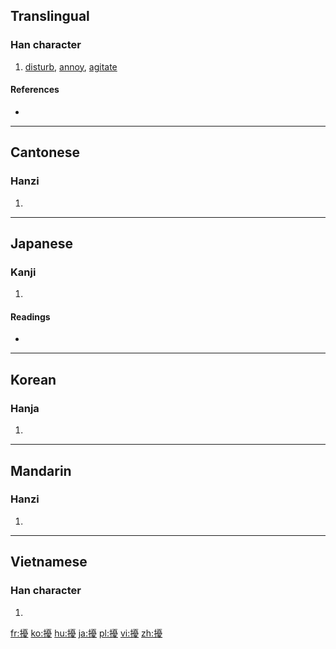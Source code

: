 {{also|扰}}
==Translingual==

===Han character===
{{Han char|rn=64|rad=手|as=15|sn=18|four=5104<sub>7</sub>|canj=手一月水 (QMBE)}}

# [[disturb]], [[annoy]], [[agitate]]

====References====
* {{Han ref|kx=0461.280|dkj=12920|dj=0810.340|hdz=31979.100|uh=64FE|ud=25854|bh=C25A|bd=49754}}

----

==Cantonese==

===Hanzi===
{{yue-hanzi|jyut=|y=yiu2|sim=扰}}

# {{defn|lang=yue|sort=手15}}

----

==Japanese==

===Kanji===
{{ja-kanji|grade=|rs=手15}}

# {{defn|lang=ja|sort=手15}}

====Readings====
* {{ja-readings|on=[[じょう]] (jō)|kun=[[みだれる]] (midareru), [[わずらわし]] (wazurawashi)}}

----

==Korean==

===Hanja===
{{ko-hanja|hangeul=요|eumhun=|rv=yo|mr=yo|y=yo}}

# {{defn|lang=ko|sort=手15}}

----

==Mandarin==

===Hanzi===
{{cmn-hanzi|sim=扰|pin=[[rǎo]] ([[rao3]]), [[róu]] ([[rou2]])|wg=jao<sup>3</sup>, jou<sup>2</sup>}}

# {{defn|lang=cmn|sort=手15}}

----

==Vietnamese==

===Han character===
{{vi-hantu|[[nhiễu]], [[nhầu]]|rs=手15}}

# {{defn|lang=vi|sort=手15}}

[[fr:擾]]
[[ko:擾]]
[[hu:擾]]
[[ja:擾]]
[[pl:擾]]
[[vi:擾]]
[[zh:擾]]